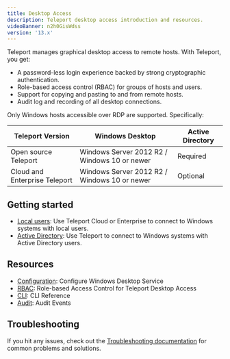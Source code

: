 ```yaml
---
title: Desktop Access
description: Teleport desktop access introduction and resources.
videoBanner: n2h0GisWdss
version: '13.x'
---
```


Teleport manages graphical desktop access to remote hosts. With Teleport, you
get:

- A password-less login experience backed by strong cryptographic
  authentication.
- Role-based access control (RBAC) for groups of hosts and users.
- Support for copying and pasting to and from remote hosts.
- Audit log and recording of all desktop connections.

<Note>
  Only Windows hosts accessible over RDP are supported. Specifically:

  | Teleport Version              | Windows Desktop                              | Active Directory |
  | ----------------------------- | -------------------------------------------- | ---------------- |
  | Open source Teleport          | Windows Server 2012 R2 / Windows 10 or newer | Required         |
  | Cloud and Enterprise Teleport | Windows Server 2012 R2 / Windows 10 or newer | Optional         |
</Note>

## Getting started

- [Local users](/ver/13.x/desktop-access/getting-started): Use Teleport Cloud or Enterprise to connect to Windows systems with local users.
- [Active Directory](/ver/13.x/desktop-access/active-directory): Use Teleport to connect to Windows systems with Active Directory users.

## Resources

- [Configuration](/ver/13.x/desktop-access/reference/configuration): Configure Windows Desktop Service
- [RBAC](/ver/13.x/desktop-access/rbac): Role-based Access Control for Teleport Desktop Access
- [CLI](/ver/13.x/desktop-access/reference/cli): CLI Reference
- [Audit](/ver/13.x/desktop-access/reference/audit): Audit Events

## Troubleshooting

If you hit any issues, check out the [Troubleshooting documentation](/ver/13.x/desktop-access/troubleshooting)
for common problems and solutions.
